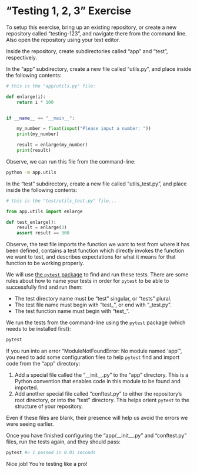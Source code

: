 # "Testing 1, 2, 3" Exercise

To setup this exercise, bring up an existing repository, or create a new repository called "testing-123", and navigate there from the command line. Also open the repository using your text editor.

Inside the repository, create subdirectories called "app" and "test", respectively.

In the "app" subdirectory, create a new file called "utils.py", and place inside the following contents:

```python
# this is the "app/utils.py" file:

def enlarge(i):
    return i * 100


if __name__ == "__main__":

    my_number = float(input("Please input a number: "))
    print(my_number)

    result = enlarge(my_number)
    print(result)

```

Observe, we can run this file from the command-line:

```sh
python -m app.utils
```

In the "test" subdirectory, create a new file called "utils_test.py", and place inside the following contents:

```python
# this is the "test/utils_test.py" file...

from app.utils import enlarge

def test_enlarge():
    result = enlarge(3)
    assert result == 300
```

Observe, the test file imports the function we want to test from where it has been defined, contains a test function which directly invokes the function we want to test, and describes expectations for what it means for that function to be working properly.

We will use [the `pytest` package](../../notes/pytest.qmd) to find and run these tests. There are some rules about how to name your tests in order for `pytest` to be able to successfully find and run them:

  + The test directory name must be "test" singular, or "tests" plural.
  + The test file name must begin with "test_", or end with "_test.py".
  + The test function name must begin with "test_".

We run the tests from the command-line using the `pytest` package (which needs to be installed first):

```sh
pytest
```

If you run into an error "ModuleNotFoundError: No module named 'app'", you need to add some configuration files to help `pytest` find and import code from the "app" directory:

  1. Add a special file called the "\_\_init_\_.py" to the "app" directory. This is a Python convention that enables code in this module to be found and imported.
  2. Add another special file called "conftest.py" to either the repository's root directory, or into the "test" directory. This helps orient `pytest` to the structure of your repository.

Even if these files are blank, their presence will help us avoid the errors we were seeing earlier.

Once you have finished configuring the "app/\_\_init_\_.py" and "conftest.py" files, run the tests again, and they should pass:

```sh
pytest #> 1 passed in 0.01 seconds
```

Nice job! You're testing like a pro!
